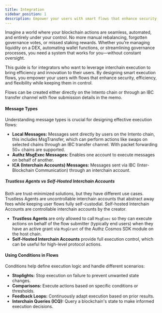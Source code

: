 ```yaml
---
title: Integration
sidebar_position: 1
description: Empower your users with smart flows that enhance security, efficiency, and flexibility
---
```


Imagine a world where your blockchain actions are seamless, automated, and entirely under your control. No more manual rebalancing, forgotten governance votes, or missed staking rewards. Whether you’re managing liquidity on a DEX, automating wallet functions, or streamlining governance processes, you need a system that works for you—without constant oversight.

This guide is for integrators who want to leverage interchain execution to bring efficiency and innovation to their users.
By designing smart execution flows, you empower your users with flows that enhance security, efficiency, and flexibility while keeping them in control.

Flows can be created either directly on the Intento chain or through an IBC transfer channel with flow submission details in the memo.

#### Message Types

Understanding message types is crucial for designing effective execution flows:

- **Local Messages:** Messages sent directly by users on the Intento chain, this includes MsgTransfer, which can perform actions like swaps on selected chains through an IBC transfer channel. With packet forwarding 50+ chains are supported. 
- **Authz MsgExec Messages:** Enables one account to execute messages on behalf of another.
- **ICA (Interchain Accounts) Messages:** Messages sent via IBC (Inter-Blockchain Communication) through an interchain account.

##### Trustless Agents vs Self-Hosted Interchain Accounts

Both are trust-minimized solutions, but they have different use cases. Trustless Agents are uncontrollable interchain accounts that abstract away fees while keeping user flows fully self-custodial.
Self-hosted Interchain Accounts are controllable interchain accounts by the creator.

- **Trustless Agents** are only allowed to call `MsgExec` so they can execute actions on behalf of the flow submitter (typically end users) when they have an active grant via `MsgGrant` of the Authz Cosmos SDK module on the host chain.
- **Self-Hosted Interchain Accounts** provide full execution control, which can be useful for high-level protocol actions.

#### Using Conditions in Flows

Conditions help define execution logic and handle different scenarios:

- **Stoplights:** Stop execution on failure to prevent unwanted state changes.
- **Comparisons:** Execute actions based on specific conditions or thresholds.
- **Feedback Loops:** Continuously adapt execution based on prior results.
- **Interchain Queries (ICQ):** Query a blockchain's state to make informed execution decisions.

